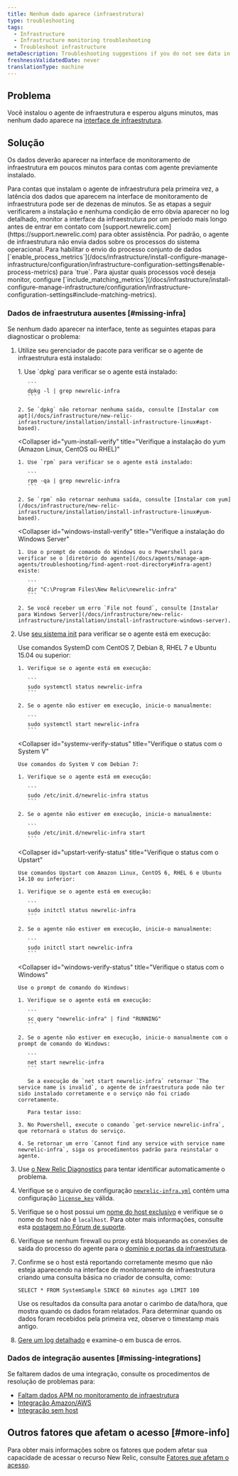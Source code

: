 ```yaml
---
title: Nenhum dado aparece (infraestrutura)
type: troubleshooting
tags:
  - Infrastructure
  - Infrastructure monitoring troubleshooting
  - Troubleshoot infrastructure
metaDescription: Troubleshooting suggestions if you do not see data in the New Relic infrastructure UI.
freshnessValidatedDate: never
translationType: machine
---
```


## Problema

Você instalou o agente de infraestrutura e esperou alguns minutos, mas nenhum dado aparece na [interface de infraestrutura](/docs/infrastructure/infrastructure-ui-pages/infra-ui-overview).

## Solução

Os dados deverão aparecer na interface de monitoramento de infraestrutura em poucos minutos para contas com agente previamente instalado.

<Callout variant="important">
  Para contas que instalam o agente de infraestrutura pela primeira vez, a latência dos dados que aparecem na interface de monitoramento de infraestrutura pode ser de dezenas de minutos. Se as etapas a seguir verificarem a instalação e nenhuma condição de erro óbvia aparecer no log detalhado, monitor a interface da infraestrutura por um período mais longo antes de entrar em contato com [support.newrelic.com](https://support.newrelic.com) para obter assistência.
</Callout>

<Callout variant="important">
  Por padrão, o agente de infraestrutura não envia dados sobre os processos do sistema operacional. Para habilitar o envio do processo conjunto de dados [`enable_process_metrics`](/docs/infrastructure/install-configure-manage-infrastructure/configuration/infrastructure-configuration-settings#enable-process-metrics) para `true`. Para ajustar quais processos você deseja monitor, configure [`include_matching_metrics`](/docs/infrastructure/install-configure-manage-infrastructure/configuration/infrastructure-configuration-settings#include-matching-metrics).
</Callout>

### Dados de infraestrutura ausentes [#missing-infra]

Se nenhum dado aparecer na interface, tente as seguintes etapas para diagnosticar o problema:

1. Utilize seu gerenciador de pacote para verificar se o agente de infraestrutura está instalado:

   <CollapserGroup>
     <Collapser
       id="apt-install-verify"
       title="Verifique a instalação do apt (Debian ou Ubuntu)"
     >
       1. Use `dpkg` para verificar se o agente está instalado:

          ```
          dpkg -l | grep newrelic-infra
          ```

       2. Se `dpkg` não retornar nenhuma saída, consulte [Instalar com apt](/docs/infrastructure/new-relic-infrastructure/installation/install-infrastructure-linux#apt-based).
     </Collapser>

     <Collapser
       id="yum-install-verify"
       title="Verifique a instalação do yum (Amazon Linux, CentOS ou RHEL)"
     >
       1. Use `rpm` para verificar se o agente está instalado:

          ```
          rpm -qa | grep newrelic-infra
          ```

       2. Se `rpm` não retornar nenhuma saída, consulte [Instalar com yum](/docs/infrastructure/new-relic-infrastructure/installation/install-infrastructure-linux#yum-based).
     </Collapser>

     <Collapser
       id="windows-install-verify"
       title="Verifique a instalação do Windows Server"
     >
       1. Use o prompt de comando do Windows ou o Powershell para verificar se o [diretório do agente](/docs/agents/manage-apm-agents/troubleshooting/find-agent-root-directory#infra-agent) existe:

          ```
          dir "C:\Program Files\New Relic\newrelic-infra"
          ```

       2. Se você receber um erro `File not found`, consulte [Instalar para Windows Server](/docs/infrastructure/new-relic-infrastructure/installation/install-infrastructure-windows-server).
     </Collapser>
   </CollapserGroup>

2. Use [seu sistema init](/docs/infrastructure/new-relic-infrastructure/configuration/start-stop-restart-check-infrastructure-agent-status#init-system) para verificar se o agente está em execução:

   <CollapserGroup>
     <Collapser
       id="systemd-verify-status"
       title="Verifique o status com SystemD"
     >
       Use comandos SystemD com CentOS 7, Debian 8, RHEL 7 e Ubuntu 15.04 ou superior:

       1. Verifique se o agente está em execução:

          ```
          sudo systemctl status newrelic-infra
          ```

       2. Se o agente não estiver em execução, inicie-o manualmente:

          ```
          sudo systemctl start newrelic-infra
          ```
     </Collapser>

     <Collapser
       id="systemv-verify-status"
       title="Verifique o status com o System V"
     >
       Use comandos do System V com Debian 7:

       1. Verifique se o agente está em execução:

          ```
          sudo /etc/init.d/newrelic-infra status
          ```

       2. Se o agente não estiver em execução, inicie-o manualmente:

          ```
          sudo /etc/init.d/newrelic-infra start
          ```
     </Collapser>

     <Collapser
       id="upstart-verify-status"
       title="Verifique o status com o Upstart"
     >
       Use comandos Upstart com Amazon Linux, CentOS 6, RHEL 6 e Ubuntu 14.10 ou inferior:

       1. Verifique se o agente está em execução:

          ```
          sudo initctl status newrelic-infra
          ```

       2. Se o agente não estiver em execução, inicie-o manualmente:

          ```
          sudo initctl start newrelic-infra
          ```
     </Collapser>

     <Collapser
       id="windows-verify-status"
       title="Verifique o status com o Windows"
     >
       Use o prompt de comando do Windows:

       1. Verifique se o agente está em execução:

          ```
          sc query "newrelic-infra" | find "RUNNING"
          ```

       2. Se o agente não estiver em execução, inicie-o manualmente com o prompt de comando do Windows:

          ```
          net start newrelic-infra
          ```

          Se a execução de `net start newrelic-infra` retornar `The service name is invalid`, o agente de infraestrutura pode não ter sido instalado corretamente e o serviço não foi criado corretamente.

          Para testar isso:

       3. No Powershell, execute o comando `get-service newrelic-infra`, que retornará o status do serviço.

       4. Se retornar um erro `Cannot find any service with service name newrelic-infra`, siga os procedimentos padrão para reinstalar o agente.
     </Collapser>
   </CollapserGroup>

3. Use [o New Relic Diagnostics](/docs/agents/manage-apm-agents/troubleshooting/new-relic-diagnostics) para tentar identificar automaticamente o problema.

4. Verifique se o arquivo de configuração [`newrelic-infra.yml`](/docs/infrastructure/new-relic-infrastructure/configuration/configure-infrastructure-agent#config-file) contém uma configuração [`license_key`](/docs/infrastructure/new-relic-infrastructure/configuration/configure-infrastructure-agent#conf-license_key) válida.

5. Verifique se o host possui um [nome do host exclusivo](/docs/infrastructure/new-relic-infrastructure/getting-started/compatibility-requirements-new-relic-infrastructure#hostname) e verifique se o nome do host não é `localhost`. Para obter mais informações, consulte esta [postagem no Fórum de suporte](https://discuss.newrelic.com/t/relic-solution-a-common-reason-for-a-host-failing-to-show-up-in-the-infrastructure-dashboard/53031).

6. Verifique se nenhum firewall ou proxy está bloqueando as conexões de saída do processo do agente para o [domínio e portas da infraestrutura](/docs/apm/new-relic-apm/getting-started/networks#infrastructure).

7. Confirme se o host está reportando corretamente mesmo que não esteja aparecendo na interface de monitoramento de infraestrutura criando uma consulta básica no criador de consulta, como:

   ```
   SELECT * FROM SystemSample SINCE 60 minutes ago LIMIT 100
   ```

   Use os resultados da consulta para anotar o carimbo de data/hora, que mostra quando os dados foram relatados. Para determinar quando os dados foram recebidos pela primeira vez, observe o timestamp mais antigo.

8. [Gere um log detalhado](/docs/infrastructure/new-relic-infrastructure/troubleshooting/generating-logs-troubleshooting-infrastructure) e examine-o em busca de erros.

### Dados de integração ausentes [#missing-integrations]

Se faltarem dados de uma integração, consulte os procedimentos de resolução de problemas para:

* [Faltam dados APM no monitoramento de infraestrutura](/docs/infrastructure/new-relic-infrastructure/troubleshooting/apm-data-missing-infrastructure)
* [Integração Amazon/AWS](/docs/infrastructure/amazon-integrations/troubleshooting/no-data-appears-amazonaws-integrations)
* [Integração sem host](/docs/infrastructure/on-host-integrations/troubleshooting/not-seeing-host-integration-data)

## Outros fatores que afetam o acesso [#more-info]

Para obter mais informações sobre os fatores que podem afetar sua capacidade de acessar o recurso New Relic, consulte [Fatores que afetam o acesso](/docs/accounts/accounts-billing/general-account-settings/factors-affecting-access-features-data).